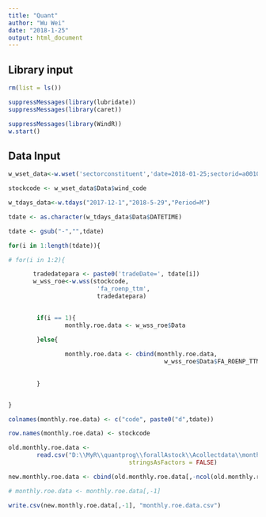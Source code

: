```yaml
---
title: "Quant"
author: "Wu Wei"
date: "2018-1-25"
output: html_document
---
```




## Library input
```r
rm(list = ls())

suppressMessages(library(lubridate))
suppressMessages(library(caret))

suppressMessages(library(WindR))
w.start()

```

## Data Input

```r
w_wset_data<-w.wset('sectorconstituent','date=2018-01-25;sectorid=a001010100000000')

stockcode <- w_wset_data$Data$wind_code


```


```r

w_tdays_data<-w.tdays("2017-12-1","2018-5-29","Period=M")

tdate <- as.character(w_tdays_data$Data$DATETIME)

tdate <- gsub("-","",tdate)
```



```r

for(i in 1:length(tdate)){

# for(i in 1:2){

       tradedatepara <- paste0('tradeDate=', tdate[i])
       w_wss_roe<-w.wss(stockcode,
                         'fa_roenp_ttm',
                         tradedatepara)
 

        if(i == 1){
                monthly.roe.data <- w_wss_roe$Data
                
        }else{

                monthly.roe.data <- cbind(monthly.roe.data, 
                                            w_wss_roe$Data$FA_ROENP_TTM)
                
                                
        }


}
```






```r
colnames(monthly.roe.data) <- c("code", paste0("d",tdate))

row.names(monthly.roe.data) <- stockcode

```

```r
old.monthly.roe.data <- 
        read.csv("D:\\MyR\\quantprog\\forallAstock\\Acollectdata\\monthly.roe.data.csv", 
                                  stringsAsFactors = FALSE)
```

```r
new.monthly.roe.data <- cbind(old.monthly.roe.data[,-ncol(old.monthly.roe.data)], monthly.roe.data[,-c(1:3)]) 
```



```r
# monthly.roe.data <- monthly.roe.data[,-1]

```



```r
write.csv(new.monthly.roe.data[,-1], "monthly.roe.data.csv")

```


